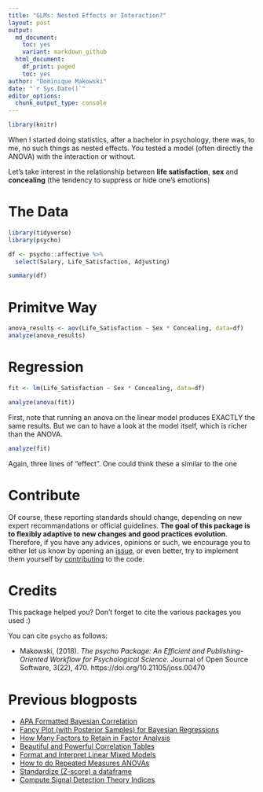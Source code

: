 ```yaml
---
title: "GLMs: Nested Effects or Interaction?"
layout: post
output:
  md_document:
    toc: yes
    variant: markdown_github
  html_document:
    df_print: paged
    toc: yes
author: "Dominique Makowski"
date: "`r Sys.Date()`"
editor_options: 
  chunk_output_type: console
---
```



```r
library(knitr)
```

When I started doing statistics, after a bachelor in psychology, there was, to me, no such things as nested effects. You tested a model (often directly the ANOVA) with the interaction or without. 

Let's take interest in the relationship between **life satisfaction**, **sex** and **concealing** (the tendency to suppress or hide one's emotions)

# The Data

```r
library(tidyverse)
library(psycho)

df <- psycho::affective %>% 
  select(Salary, Life_Satisfaction, Adjusting)

summary(df)
```

# Primitve Way
```r
anova_results <- aov(Life_Satisfaction ~ Sex * Concealing, data=df)
analyze(anova_results)
```

# Regression 
```r
fit <- lm(Life_Satisfaction ~ Sex * Concealing, data=df)
```

```r
analyze(anova(fit)) 
```

First, note that running an anova on the linear model produces EXACTLY the same results. But we can to have a look at the model itself, which is richer than the ANOVA.

```r
analyze(fit) 
```

Again, three lines of "effect". One could think these a similar to the one

# Contribute

Of course, these reporting standards should change, depending on new expert recommandations or official guidelines. **The goal of this package is to flexibly adaptive to new changes and good practices evolution**. Therefore, if you have any advices, opinions or such, we encourage you to either let us know by opening an [issue](https://github.com/neuropsychology/psycho.R/issues), or even better, try to implement them yourself by [contributing](https://github.com/neuropsychology/psycho.R/blob/master/.github/CONTRIBUTING.md) to the code. 


# Credits

This package helped you? Don't forget to cite the various packages you used :)

You can cite `psycho` as follows:

- Makowski, (2018). *The psycho Package: An Efficient and Publishing-Oriented Workflow for Psychological Science*. Journal of Open Source Software, 3(22), 470. https://doi.org/10.21105/joss.00470


# Previous blogposts

- [APA Formatted Bayesian Correlation](https://neuropsychology.github.io/psycho.R/2018/06/11/bayesian_correlation.html)
- [Fancy Plot (with Posterior Samples) for Bayesian Regressions](https://neuropsychology.github.io/psycho.R/2018/06/03/plot_bayesian_model.html)
- [How Many Factors to Retain in Factor Analysis](https://neuropsychology.github.io/psycho.R/2018/05/24/n_factors.html)
- [Beautiful and Powerful Correlation Tables](https://neuropsychology.github.io/psycho.R/2018/05/20/correlation.html)
- [Format and Interpret Linear Mixed Models](https://neuropsychology.github.io/psycho.R/2018/05/10/interpret_mixed_models.html)
- [How to do Repeated Measures ANOVAs](https://neuropsychology.github.io/psycho.R/2018/05/01/repeated_measure_anovas.html)
- [Standardize (Z-score) a dataframe](https://neuropsychology.github.io/psycho.R/2018/03/29/standardize.html)
- [Compute Signal Detection Theory Indices](https://neuropsychology.github.io/psycho.R/2018/03/29/SDT.html)
